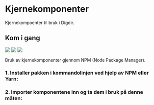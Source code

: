
<Meta title="Kjernekomponenter/Introduksjon" />

# Kjernekomponenter
Kjernekompoenter til bruk i Digdir.
## Kom i gang

[![](https://img.shields.io/npm/v/@digdir/design-system-react?label=@digdir/design-system-react&color=0051be)](https://www.npmjs.com/package/@digdir/design-system-react)
[![](https://img.shields.io/npm/dm/@digdir/design-system-react.svg)](https://www.npmjs.com/package/@digdir/design-system-react)
[![](https://img.shields.io/badge/licence-BSD3-yellowgreen?color=yellowgreen)](https://opensource.org/licenses/BSD-3-Clause)

Bruk av kjernekomponenter gjennom NPM (Node Package Manager).

### 1. Installer pakken i kommandolinjen ved hjelp av NPM eller Yarn:

<CodeSnippet children='npm install @digdir/design-system-react' language='markup'/>
<CodeSnippet children='yarn add @digdir/design-system-react' language='markup'/>

### 2. Importer komponentene inn og ta dem i bruk på denne måten:

<CodeSnippet children='// Importer
// Bruk komponenten
<Button variant="secondary">Les mer</Button>' language='javascript'/>

